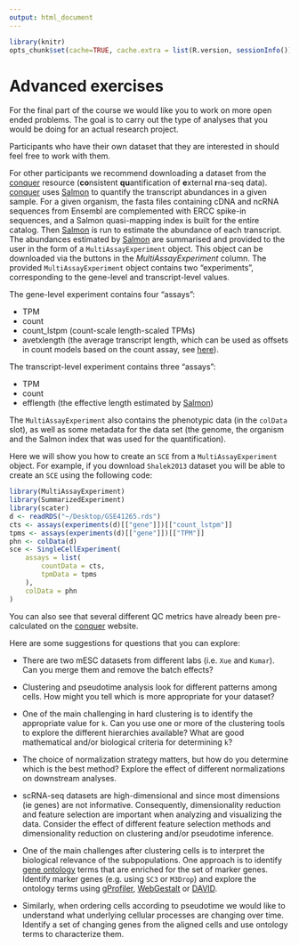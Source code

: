 ```yaml
---
output: html_document
---
```


```r
library(knitr)
opts_chunk$set(cache=TRUE, cache.extra = list(R.version, sessionInfo()))
```

# Advanced exercises

For the final part of the course we would like you to work on more open ended problems. The goal is to carry out the type of analyses that you would be doing for an actual research project. 

Participants who have their own dataset that they are interested in should feel free to work with them. 

For other participants we recommend downloading a dataset from the [conquer](http://imlspenticton.uzh.ch:3838/conquer/) resource (<b>co</b>nsistent <b>qu</b>antification of <b>e</b>xternal <b>r</b>na-seq data). [conquer](http://imlspenticton.uzh.ch:3838/conquer/) uses [Salmon](http://salmon.readthedocs.io/en/latest/salmon.html) to quantify the transcript abundances in a given sample. For a given organism, the fasta files containing cDNA and ncRNA sequences from Ensembl are complemented with ERCC spike-in sequences, and a Salmon quasi-mapping index is built for the entire catalog. Then [Salmon](http://salmon.readthedocs.io/en/latest/salmon.html) is run to estimate the abundance of each transcript. The abundances estimated by [Salmon](http://salmon.readthedocs.io/en/latest/salmon.html) are summarised and provided to the user in the form of a `MultiAssayExperiment` object. This object can be downloaded via the buttons in the _MultiAssayExperiment_ column. The provided `MultiAssayExperiment` object contains two "experiments", corresponding to the gene-level and transcript-level values.

The gene-level experiment contains four "assays":

* TPM
* count
* count_lstpm (count-scale length-scaled TPMs)
* avetxlength (the average transcript length, which can be used as offsets in count models based on the count assay, see [here](http://f1000research.com/articles/4-1521/)).

The transcript-level experiment contains three "assays":

* TPM
* count
* efflength (the effective length estimated by [Salmon](http://salmon.readthedocs.io/en/latest/salmon.html))

The `MultiAssayExperiment` also contains the phenotypic data (in the `colData` slot), as well as some metadata for the data set (the genome, the organism and the Salmon index that was used for the quantification).

Here we will show you how to create an `SCE` from a `MultiAssayExperiment` object. For example, if you download `Shalek2013` dataset you will be able to create an `SCE` using the following code:

```r
library(MultiAssayExperiment)
library(SummarizedExperiment)
library(scater)
d <- readRDS("~/Desktop/GSE41265.rds")
cts <- assays(experiments(d)[["gene"]])[["count_lstpm"]]
tpms <- assays(experiments(d)[["gene"]])[["TPM"]]
phn <- colData(d)
sce <- SingleCellExperiment(
    assays = list(
        countData = cts, 
        tpmData = tpms
    ),
    colData = phn
)
```

You can also see that several different QC metrics have already been pre-calculated on the [conquer](http://imlspenticton.uzh.ch:3838/conquer/) website.

Here are some suggestions for questions that you can explore:

* There are two mESC datasets from different labs (i.e. `Xue` and `Kumar`). Can you merge them and remove the batch effects?

* Clustering and pseudotime analysis look for different patterns among cells. How might you tell which is more appropriate for your dataset?

* One of the main challenging in hard clustering is to identify the appropriate value for `k`. Can you use one or more of the clustering tools to explore the different hierarchies available? What are good mathematical and/or biological criteria for determining `k`?

* The choice of normalization strategy matters, but how do you determine which is the best method? Explore the effect of different normalizations on downstream analyses.

* scRNA-seq datasets are high-dimensional and since most dimensions (ie genes) are not informative. Consequently, dimensionality reduction and feature selection are important when analyzing and visualizing the data. Consider the effect of different feature selection methods and dimensionality reduction on clustering and/or pseudotime inference.

* One of the main challenges after clustering cells is to interpret the biological relevance of the subpopulations. One approach is to identify [gene ontology](http://geneontology.org/) terms that are enriched for the set of marker genes. Identify marker genes (e.g. using `SC3` or `M3Drop`) and explore the ontology terms using [gProfiler](http://biit.cs.ut.ee/gprofiler/), [WebGestalt](http://www.webgestalt.org/) or [DAVID](https://david.ncifcrf.gov/).

* Similarly, when ordering cells according to pseudotime we would like to understand what underlying cellular processes are changing over time. Identify a set of changing genes from the aligned cells and use ontology terms to characterize them.
